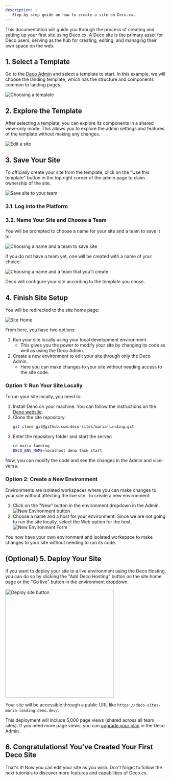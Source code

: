```yaml
---
description: |
   Step-by-step guide on how to create a site on Deco.cx.
---
```


This documentation will guide you through the process of creating and setting up
your first site using Deco.cx. A Deco site is the primary asset for Deco users,
serving as the hub for creating, editing, and managing their own space on the
web.

## 1. Select a Template

Go to the [Deco Admin](https://admin.deco.cx/spaces/new) and select a template
to start. In this example, we will choose the landing template, which has the
structure and components common to landing pages.

![Choosing a template](/docs/getting-started/creating-site/choose-template.png)

## 2. Explore the Template

After selecting a template, you can explore its components in a shared view-only
mode. This allows you to explore the admin settings and features of the template
without making any changes.

![Edit a site](/docs/getting-started/creating-site/site-editor.png)

## 3. Save Your Site

To officially create your site from the template, click on the "Use this
template" button in the top right corner of the admin page to claim ownership of
the site.

![Save site to your team](/docs/getting-started/creating-site/save-site-btn.png)

### 3.1. Log into the Platform

### 3.2. Name Your Site and Choose a Team

You will be prompted to choose a name for your site and a team to save it to:

![Choosing a name and a team to save site](/docs/getting-started/creating-site/save-site.png)

If you do not have a team yet, one will be created with a name of your choice:

![Choosing a name and a team that you'll create](/docs/getting-started/creating-site/save-site-and-team.png)

Deco will configure your site according to the template you chose.

## 4. Finish Site Setup

You will be redirected to the site home page:

![Site Home](/docs/getting-started/creating-site/site-home.png)

From here, you have two options:

1. Run your site locally using your local development environment.
   - This gives you the power to modify your site by changing its code as well
     as using the Deco Admin.
2. Create a new environment to edit your site through only the Deco Admin.
   - Here you can make changes to your site without needing access to the site
     code.

### Option 1: Run Your Site Locally

To run your site locally, you need to:

1. Install Deno on your machine. You can follow the instructions on the
   [Deno website](https://deno.land/).
2. Clone the site repository:
   ```bash
   git clone git@github.com:deco-sites/maria-landing.git
   ```
3. Enter the repository folder and start the server:
   ```bash
   cd maria-landing
   DECO_ENV_NAME=localhost deno task start
   ```

Now, you can modify the code and see the changes in the Admin and vice-versa.

### Option 2: Create a New Environment

Environments are isolated workspaces where you can make changes to your site
without affecting the live site. To create a new environment:

1. Click on the "New" button in the environment dropdown in the Admin.
   ![New Environment button](/docs/getting-started/creating-site/new-env-btn.png)
2. Choose a name and a host for your environment. Since we are not going to run
   the site locally, select the Web option for the host.
   ![New Environment Form](/docs/getting-started/creating-site/new-env-form.png)

You now have your own environment and isolated workspace to make changes to your
site without needing to run its code.

## (Optional) 5. Deploy Your Site

If you want to deploy your site to a live environment using the Deco Hosting,
you can do so by clicking the "Add Deco Hosting" button on the site home page or
the "Go live" button in the environment dropdown.

<Frame><img src="/docs/getting-started/creating-site/go-live-btn.png" alt="Deploy site button" width="340"/></Frame>

Your site will be accessible through a public URL like
`https://deco-sites-maria-landing.deno.dev/`.

This deployment will include 5,000 page views (shared across all team sites). If
you need more page views, you can
[upgrade your plan](https://deco.cx/en/pricing) in the Deco Admin.

## 6. Congratulations! You've Created Your First Deco Site

That's it! Now you can edit your site as you wish. Don't forget to follow the
next tutorials to discover more features and capabilities of Deco.cx.
